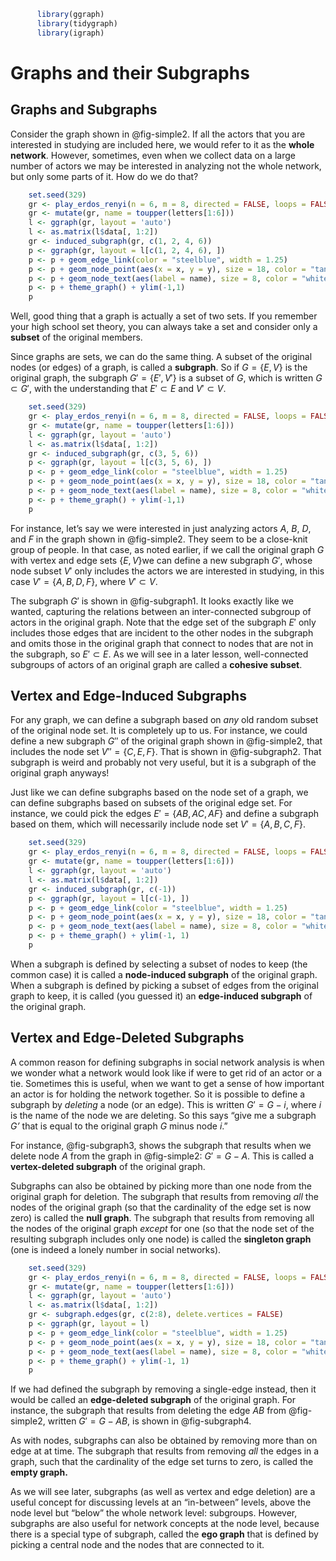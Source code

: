 

```r
      library(ggraph)
      library(tidygraph)
      library(igraph)
```

# Graphs and their Subgraphs {#sec-subgraphs}

## Graphs and Subgraphs
Consider the graph shown in @fig-simple2. If all the actors that you are interested in studying are included here, we would refer to it as the **whole network**. However, sometimes, even when we collect data on a large number of actors we may be interested in analyzing not the whole network, but only some parts of it. How do we do that?

```r
    set.seed(329)
    gr <- play_erdos_renyi(n = 6, m = 8, directed = FALSE, loops = FALSE)
    gr <- mutate(gr, name = toupper(letters[1:6]))
    l <- ggraph(gr, layout = 'auto')
    l <- as.matrix(l$data[, 1:2])
    gr <- induced_subgraph(gr, c(1, 2, 4, 6))
    p <- ggraph(gr, layout = l[c(1, 2, 4, 6), ]) 
    p <- p + geom_edge_link(color = "steelblue", width = 1.25) 
    p <- p + geom_node_point(aes(x = x, y = y), size = 18, color = "tan2") 
    p <- p + geom_node_text(aes(label = name), size = 8, color = "white")
    p <- p + theme_graph() + ylim(-1,1)
    p
```

Well, good thing that a graph is actually a set of two sets. If you remember your high school set theory, you can always take a set and consider only a **subset** of the original members.

Since graphs are sets, we can do the same thing. A subset of the original nodes (or edges) of a graph, is called a **subgraph**. So if $G =\{E,V\}$ is the original graph, the subgraph $G' = \{E',V'\}$ is a subset of $G$, which is written $G \subset G'$, with the understanding that $E' \subset E$ and $V' \subset V$.

```r
    set.seed(329)
    gr <- play_erdos_renyi(n = 6, m = 8, directed = FALSE, loops = FALSE)
    gr <- mutate(gr, name = toupper(letters[1:6]))
    l <- ggraph(gr, layout = 'auto')
    l <- as.matrix(l$data[, 1:2])
    gr <- induced_subgraph(gr, c(3, 5, 6))
    p <- ggraph(gr, layout = l[c(3, 5, 6), ]) 
    p <- p + geom_edge_link(color = "steelblue", width = 1.25) 
    p <- p + geom_node_point(aes(x = x, y = y), size = 18, color = "tan2") 
    p <- p + geom_node_text(aes(label = name), size = 8, color = "white")
    p <- p + theme_graph() + ylim(-1,1)
    p
```

For instance, let's say we were interested in just analyzing actors *A*, *B*, *D*, and *F* in the graph shown in @fig-simple2. They seem to be a close-knit group of people. In that case, as noted earlier, if we call the original graph $G$ with vertex and edge sets $\{E, V\}$we can define a new subgraph $G'$, whose node subset $V'$ only includes the actors we are interested in studying, in this case $V' = \{A, B, D, F\}$, where $V' \subset V$.

The subgraph $G'$ is shown in @fig-subgraph1. It looks exactly like we wanted, capturing the relations between an inter-connected subgroup of actors in the original graph. Note that the edge set of the subgraph $E'$ only includes those edges that are incident to the other nodes in the subgraph and omits those in the original graph that connect to nodes that are not in the subgraph, so $E' \subset E$. As we will see in a later lesson, well-connected subgroups of actors of an original graph are called a **cohesive subset**.

## Vertex and Edge-Induced Subgraphs
For any graph, we can define a subgraph based on *any* old random subset of the original node set. It is completely up to us. For instance, we could define a new subgraph $G''$ of the original graph shown in @fig-simple2, that includes the node set $V'' = \{C, E, F\}$. That is shown in @fig-subgraph2. That subgraph is weird and probably not very useful, but it is a subgraph of the original graph anyways!

Just like we can define subgraphs based on the node set of a graph, we can define subgraphs based on subsets of the original edge set. For instance, we could pick the edges $E' = \{AB, AC, AF\}$ and define a subgraph based on them, which will necessarily include node set $V' = \{A, B, C, F\}$.

```r
    set.seed(329)
    gr <- play_erdos_renyi(n = 6, m = 8, directed = FALSE, loops = FALSE)
    gr <- mutate(gr, name = toupper(letters[1:6]))
    l <- ggraph(gr, layout = 'auto')
    l <- as.matrix(l$data[, 1:2])
    gr <- induced_subgraph(gr, c(-1))
    p <- ggraph(gr, layout = l[c(-1), ])
    p <- p + geom_edge_link(color = "steelblue", width = 1.25) 
    p <- p + geom_node_point(aes(x = x, y = y), size = 18, color = "tan2") 
    p <- p + geom_node_text(aes(label = name), size = 8, color = "white")
    p <- p + theme_graph() + ylim(-1, 1)
    p
```

When a subgraph is defined by selecting a subset of nodes to keep (the common case) it is called a **node-induced subgraph** of the original graph. When a subgraph is defined by picking a subset of edges from the original graph to keep, it is called (you guessed it) an **edge-induced subgraph** of the original graph.

## Vertex and Edge-Deleted Subgraphs
A common reason for defining subgraphs in social network analysis is when we wonder what a network would look like if were to get rid of an actor or a tie. Sometimes this is useful, when we want to get a sense of how important an actor is for holding the network together. So it is possible to define a subgraph by *deleting* a node (or an edge). This is written $G' = G - i$, where *i* is the name of the node we are deleting. So this says "give me a subgraph *G'* that is equal to the original graph *G* minus node *i*."

For instance, @fig-subgraph3, shows the subgraph that results when we delete node *A* from the graph in @fig-simple2: $G' = G-A$. This is called a **vertex-deleted subgraph** of the original graph. 

Subgraphs can also be obtained by picking more than one node from the original graph for deletion. The subgraph that results from removing *all* the nodes of the original graph (so that the cardinality of the edge set is now zero) is called the **null graph**. The subgraph that results from removing all the nodes of the original graph *except* for one (so that the node set of the resulting subgraph includes only one node) is called the **singleton graph** (one is indeed a lonely number in social networks).

```r
    set.seed(329)
    gr <- play_erdos_renyi(n = 6, m = 8, directed = FALSE, loops = FALSE)
    gr <- mutate(gr, name = toupper(letters[1:6]))
    l <- ggraph(gr, layout = 'auto')
    l <- as.matrix(l$data[, 1:2])
    gr <- subgraph.edges(gr, c(2:8), delete.vertices = FALSE)
    p <- ggraph(gr, layout = l)
    p <- p + geom_edge_link(color = "steelblue", width = 1.25) 
    p <- p + geom_node_point(aes(x = x, y = y), size = 18, color = "tan2") 
    p <- p + geom_node_text(aes(label = name), size = 8, color = "white")
    p <- p + theme_graph() + ylim(-1, 1)
    p
```

If we had defined the subgraph by removing a single-edge instead, then it would be called an **edge-deleted subgraph** of the original graph. For instance, the subgraph that results from deleting the edge $AB$ from @fig-simple2, written $G' = G - AB$, is shown in @fig-subgraph4. 

As with nodes, subgraphs can also be obtained by removing more than on edge at at time. The subgraph that results from removing *all* the edges in a graph, such that the cardinality of the edge set turns to zero, is called the **empty graph.**

As we will see later, subgraphs (as well as vertex and edge deletion) are a useful concept for discussing levels at an "in-between" levels, above the node level but "below" the whole network level: subgroups. However, subgraphs are also useful for network concepts at the node level, because there is a special type of subgraph, called the **ego graph** that is defined by picking a central node and the nodes that are connected to it.
